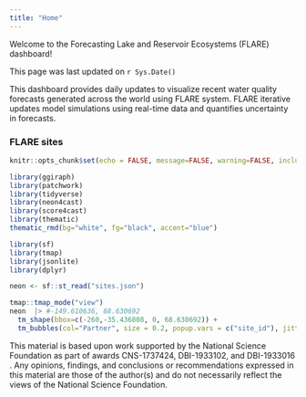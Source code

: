```yaml
---
title: "Home"
---
```


Welcome to the Forecasting Lake and Reservoir Ecosystems (FLARE) dashboard!

This page was last updated on `r Sys.Date()`

This dashboard provides daily updates to visualize recent water quality forecasts generated across the world using FLARE system. FLARE iterative updates model simulations using real-time data and quantifies uncertainty in forecasts.

### FLARE sites

```r
knitr::opts_chunk$set(echo = FALSE, message=FALSE, warning=FALSE, include=FALSE)
```

```r
library(ggiraph)
library(patchwork)
library(tidyverse)
library(neon4cast)
library(score4cast)
library(thematic)
thematic_rmd(bg="white", fg="black", accent="blue")
```

```r
library(sf)
library(tmap)
library(jsonlite)
library(dplyr)

neon <- sf::st_read("sites.json")
```

```r
tmap::tmap_mode("view")
neon  |> #-149.610636, 68.630692
  tm_shape(bbox=c(-260,-35.436808, 0, 68.630692)) + 
  tm_bubbles(col="Partner", size = 0.2, popup.vars = c("site_id"), jitter =TRUE) 
```

This material is based upon work supported by the National Science Foundation as part of awards CNS-1737424, DBI-1933102, and DBI-1933016​. Any opinions, findings, and conclusions or recommendations expressed in this material are those of the author(s) and do not necessarily reflect the views of the National Science Foundation.

